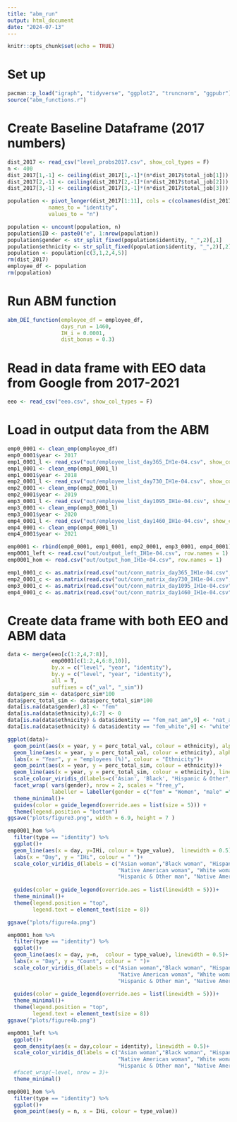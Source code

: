 ```yaml
---
title: "abm_run"
output: html_document
date: "2024-07-13"
---
```


```r
knitr::opts_chunk$set(echo = TRUE)
```

# Set up 
```r
pacman::p_load("igraph", "tidyverse", "ggplot2", "truncnorm", "ggpubr")
source("abm_functions.r")
```


# Create Baseline Dataframe (2017 numbers)
```r
dist_2017 <- read_csv("level_probs2017.csv", show_col_types = F)
n <- 400
dist_2017[1,-1] <- ceiling(dist_2017[1,-1]*(n*dist_2017$total_job[1]))
dist_2017[2,-1] <- ceiling(dist_2017[2,-1]*(n*dist_2017$total_job[2]))
dist_2017[3,-1] <- ceiling(dist_2017[3,-1]*(n*dist_2017$total_job[3]))

population <- pivot_longer(dist_2017[1:11], cols = c(colnames(dist_2017[2:11])), 
             names_to = "identity", 
             values_to = "n")

population <- uncount(population, n)
population$ID <- paste0("e", 1:nrow(population))
population$gender <- str_split_fixed(population$identity, "_",2)[,1]
population$ethnicity <- str_split_fixed(population$identity, "_",2)[,2]
population <- population[c(3,1,2,4,5)]
rm(dist_2017)
employee_df <- population
rm(population)
```



# Run ABM function
```r
abm_DEI_function(employee_df = employee_df, 
                 days_run = 1460, 
                 IH_i = 0.0001, 
                 dist_bonus = 0.3)
```

# Read in data frame with EEO data from Google from 2017-2021
```r
eeo <- read_csv("eeo.csv", show_col_types = F)
```


# Load in output data from the ABM 
```r
emp0_0001 <- clean_emp(employee_df)
emp0_0001$year <- 2017
emp1_0001_l <- read_csv("out/employee_list_day365_IH1e-04.csv", show_col_types = F)
emp1_0001 <- clean_emp(emp1_0001_l)
emp1_0001$year <- 2018
emp2_0001_l <- read_csv("out/employee_list_day730_IH1e-04.csv", show_col_types = F)
emp2_0001 <- clean_emp(emp2_0001_l)
emp2_0001$year <- 2019
emp3_0001_l <- read_csv("out/employee_list_day1095_IH1e-04.csv", show_col_types = F)
emp3_0001 <- clean_emp(emp3_0001_l)
emp3_0001$year <- 2020
emp4_0001_l <- read_csv("out/employee_list_day1460_IH1e-04.csv", show_col_types = F)
emp4_0001 <- clean_emp(emp4_0001_l)
emp4_0001$year <- 2021

emp0001 <- rbind(emp0_0001, emp1_0001, emp2_0001, emp3_0001, emp4_0001)
emp0001_left <- read.csv("out/output_left_IH1e-04.csv", row.names = 1)
emp0001_hom <- read.csv("out/output_hom_IH1e-04.csv", row.names = 1)

emp1_0001_c <- as.matrix(read.csv("out/conn_matrix_day365_IH1e-04.csv", row.names = 1))
emp2_0001_c <- as.matrix(read.csv("out/conn_matrix_day730_IH1e-04.csv", row.names = 1))
emp3_0001_c <- as.matrix(read.csv("out/conn_matrix_day1095_IH1e-04.csv", row.names = 1))
emp4_0001_c <- as.matrix(read.csv("out/conn_matrix_day1460_IH1e-04.csv", row.names = 1))
```



# Create data frame with both EEO and ABM data 
```r
data <- merge(eeo[c(1:2,4,7:8)],
              emp0001[c(1:2,4,6:8,10)], 
              by.x = c("level", "year", "identity"),  
              by.y = c("level", "year", "identity"),
              all = T, 
              suffixes = c("_val", "_sim"))
data$perc_sim <- data$perc_sim*100
data$perc_total_sim <- data$perc_total_sim*100
data[is.na(data$gender),8] <- "fem"
data[is.na(data$ethnicity),6:7] <- 0
data[is.na(data$ethnicity) & data$identity == "fem_nat_am",9] <- "nat_am" 
data[is.na(data$ethnicity) & data$identity == "fem_white",9] <- "white"
```


```r
ggplot(data)+
  geom_point(aes(x = year, y = perc_total_val, colour = ethnicity), alpha = 0.5)+
  geom_line(aes(x = year, y = perc_total_val, colour = ethnicity), alpha = 0.4, linetype = 2)+
  labs(x = "Year", y = "employees (%)", colour = "Ethnicity")+
  geom_point(aes(x = year, y = perc_total_sim, colour = ethnicity))+
  geom_line(aes(x = year, y = perc_total_sim, colour = ethnicity), linewidth = 0.5)+
  scale_colour_viridis_d(labels=c('Asian', 'Black', "Hispanic & Other", "Native American", "White"))+
  facet_wrap( vars(gender), nrow = 2, scales = "free_y", 
              labeller = labeller(gender = c("fem" = "Women", "male" ="Men")))+
  theme_minimal()+
  guides(color = guide_legend(override.aes = list(size = 5))) +
  theme(legend.position = "bottom")
ggsave("plots/figure3.png", width = 6.9, height = 7 )
```


```r
emp0001_hom %>% 
  filter(type == "identity") %>% 
  ggplot()+
  geom_line(aes(x = day, y=IHi, colour = type_value),  linewidth = 0.5)+
  labs(x = "Day", y = "IHi", colour = " ")+
  scale_color_viridis_d(labels = c("Asian woman","Black woman", "Hispanic & Other woman",
                                   "Native American woman", "White woman", "Asian man", "Black man",
                                   "Hispanic & Other man", "Native American man", "White man"))+
  
  guides(color = guide_legend(override.aes = list(linewidth = 5)))+
  theme_minimal()+
  theme(legend.position = "top", 
        legend.text = element_text(size = 8))

ggsave("plots/figure4a.png")

emp0001_hom %>% 
  filter(type == "identity") %>% 
  ggplot()+
  geom_line(aes(x = day, y=n,  colour = type_value), linewidth = 0.5)+
  labs(x = "Day", y = "Count", colour = " ")+
  scale_color_viridis_d(labels = c("Asian woman","Black woman", "Hispanic & Other woman",
                                   "Native American woman", "White woman", "Asian man", "Black man",
                                   "Hispanic & Other man", "Native American man", "White man"))+
  
  guides(color = guide_legend(override.aes = list(linewidth = 5)))+
  theme_minimal()+
  theme(legend.position = "top", 
        legend.text = element_text(size = 8))
ggsave("plots/figure4b.png")
```


```r
emp0001_left %>% 
  ggplot()+
  geom_density(aes(x = day,colour = identity), linewidth = 0.5)+
  scale_color_viridis_d(labels = c("Asian woman","Black woman", "Hispanic & Other woman",
                                   "Native American woman", "White woman", "Asian man", "Black man",
                                   "Hispanic & Other man", "Native American man", "White man"))+
  #facet_wrap(~level, nrow = 3)+
  theme_minimal()

```




```r
emp0001_hom %>% 
  filter(type == "identity") %>% 
  ggplot()+
  geom_point(aes(y = n, x = IHi, colour = type_value))
```










